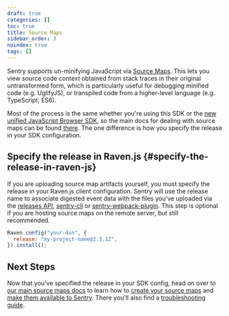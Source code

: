 ```yaml
---
draft: true
categories: []
toc: true
title: Source Maps
sidebar_order: 3
noindex: true
tags: []
---
```


Sentry supports un-minifying JavaScript via [Source Maps](https://blog.sentry.io/2015/10/29/debuggable-javascript-with-source-maps/). This lets you view source code context obtained from stack traces in their original untransformed form, which is particularly useful for debugging minified code (e.g. UglifyJS), or transpiled code from a higher-level language (e.g. TypeScript, ES6).

Most of the process is the same whether you're using this SDK or the [new unified JavaScript Browser SDK](/platforms/javascript/), so the main docs for dealing with source maps can be found [there](/platforms/javascript/sourcemaps/). The one difference is how you specify the release in your SDK configuration.

## Specify the release in Raven.js {#specify-the-release-in-raven-js}

If you are uploading source map artifacts yourself, you must specify the release in your Raven.js client configuration. Sentry will use the release name to associate digested event data with the files you’ve uploaded via the [releases API](/api/releases/), [sentry-cli](/product/cli/) or [sentry-webpack-plugin](https://github.com/getsentry/sentry-webpack-plugin). This step is optional if you are hosting source maps on the remote server, but still recommended.

```javascript
Raven.config("your-dsn", {
  release: "my-project-name@2.3.12",
}).install();
```

## Next Steps

Now that you've specified the release in your SDK config, head on over to [our main source maps docs](/platforms/javascript/sourcemaps/) to learn how to [create your source maps](/platforms/javascript/sourcemaps/) and [make them available to Sentry](/platforms/javascript/sourcemaps/). There you'll also find a [troubleshooting guide](/platforms/javascript/sourcemaps/).
